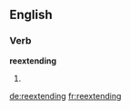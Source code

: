 ==English==

===Verb===
'''reextending'''

# {{present participle of|[[reextend]]}}

[[de:reextending]]
[[fr:reextending]]
